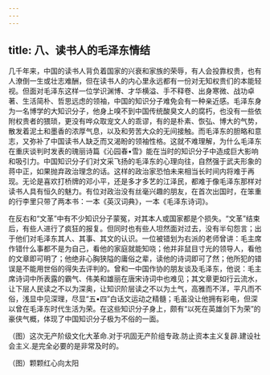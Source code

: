```yaml
---
---
---
```

title: 八、读书人的毛泽东情结
---



几千年来，中国的读书人背负着国家的兴衰和家族的荣辱，有人会投靠权贵，也有人潦倒一生或壮志难酬，但在读书人的内心里永远都有一份对无知权贵们的本能轻视。但面对毛泽东这样一位学识渊博、才华横溢、手不释卷、出身寒微、战功卓著、生活简朴、哲思远虑的领袖，中国的知识分子难免会有一种亲近感。毛泽东身为一名博学的大知识分子，他身上嗅不到中国传统酸臭文人的腐朽，也没有一些依附权贵者的猥琐，更没有哗众取宠文人的乖谬，有的是朴素、恢弘、博大的气势，散发着泥土和墨香的浓厚气息，以及和劳苦大众的无间接触。而毛泽东的胆略和意志，又弥补了中国读书人缺乏而又渴盼的领袖性格。这就不难理解，为什么毛泽东在重庆谈判时发表的瑰丽诗篇《沁园春•雪》能在当时的知识分子中造成巨大影响和吸引力。中国知识分子们对文采飞扬的毛泽东的心理向往，自然强于武夫形象的蒋中正，如果抛弃政治理念的话。这样的政治家恐怕未来相当长时间内将难于再现。无论是喜欢打桥牌的邓小平，还是多才多艺的江泽民，都难于像毛泽东那样对读书人具有恒久的魅力。有位对政治没有丝毫兴趣的朋友，在首次出国时，在笨重的行李里只带了两本书：一本《英汉词典》，一本《毛泽东诗词》。

在反右和“文革”中有不少知识分子蒙冤，对其本人或国家都是个损失。“文革”结束后，有些人进行了疯狂的报复。但同时也有些人坦然面对过去，没有半句怨言；出于他们对毛泽东其人、其事、其文的认识。一位被错划为右派的老师曾讲：毛主席作错什么事都不是为自己，看他的家庭就能知哓；他并非鼠目寸光的领导人，看他的文章即可明了；他绝非心胸狭隘的庸俗之辈，读他的诗词即可了然；他所犯的错误是不能用世俗的得失去评判的。曾和一中国作协的朋友谈及毛泽东，他说：毛主席诗词中所表露的霸气、伟美和雄丽在唐宋诗词中也难见；其文章更如行云流水，让下层人民读之不以为深奥，让知识阶层读之不以为土气，高雅而不洋，平凡而不俗，浅显中见深理，尽显“五•四”白话文运动之精髓；毛虽没让他拥有彩电，但深以曾在毛泽东时代生活为荣。在这些知识分子身上，颇有“以死在英雄剑下为荣”的豪侠气概，体现了中国知识分子极为不俗的一面。

（图）这次无产阶级文化大革命.对于巩固无产阶组专政.防止资本主义复辟.建设社会主义.是完全必要的是非常及时的。

（图）颗颗红心向太阳